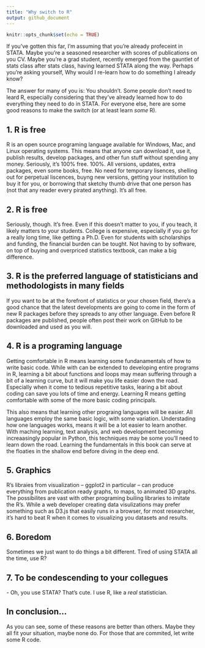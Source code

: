 ```yaml
---
title: "Why switch to R"
output: github_document
---
```


```r
knitr::opts_chunk$set(echo = TRUE)
```

If you've gotten this far, I'm assuming that you're already profeceint in STATA. Maybe you're a seasoned researcher with scores of publications on you CV. Maybe you're a grad student, recently emerged from the gauntlet of stats class after stats class, having learned STATA along the way. Perhaps you're asking yourself, Why would I re-learn how to do something I already know? 

The answer for many of you is: You shouldn't. Some people don't need to leard R, especially considering that they've already learned how to do everything they need to do in STATA. For everyone else, here are some good reasons to make the switch (or at least learn *some* R).

## 1. R is free
R is an open source programing language available for Windows, Mac, and Linux operating systems. This means that anyone can download it, use it, publish results, develop packages, and other fun stuff without spending any money. Seriously, it's 100% free. 100%. All versions, updates, extra packages, even some books, free. No need for temporary lisences, shelling out for perpetual liscences, buyng new versions, getting your institution to buy it for you, or borrowing that sketchy thumb drive that one person has (not that any reader every pirated anything). It's all free.

## 2. R is free
Seriously, though. It's free. Even if this doesn't matter to you, if you teach, it likely matters to your students. College is expensive, especially if you go for a really long time, like getting a Ph.D. Even for students with scholarships and funding, the financial burden can be tought. Not having to by software, on top of buying and overpriced statistics textbook, can make a big difference.

## 3. R is the preferred language of statisticians and methodologists in many fields
If you want to be at the forefront of statistics or your chosen field, there's a good chance that the latest developments are going to come in the form of new R packages before they spreads to any other language. Even before R packages are published, people often post their work on GitHub to be downloaded and used as you will. 

## 4. R is a programing language
Getting comfortable in R means learning some fundanamentals of how to write basic code. While with can be extended to developing entire programs in R, learning a bit about functions and loops may mean suffering through a bit of a learning curve, but it will make you life easier down the road. Especially when it come to tedious repetitive tasks, learing a bit about coding can save you lots of time and energy. Learning R means getting comfortable with some of the more basic coding principals.

This also means that learning other prograing languages will be easier. All languages employ the same basic logic, with some variation. Understading how one languages works, means it will be a lot easier to learn another. With maching learning, text analysis, and web development becoming increaasingly popular in Python, this techniques may be some you'll need to learn down the road. Learning the fundamentals in this book can serve at the floaties in the shallow end before diving in the deep end.

## 5. Graphics
R's libraies from visualization -- ggplot2 in particular -- can produce everything from publication ready graphs, to maps, to animated 3D graphs. The possibilites are vast with other programing builing libraries to imitate the R's. While a web developer creating data visulizations may prefer something such as D3.js that easily runs in a browser, for most researcher, it's hard to beat R when it comes to visualizing you datasets and results. 

## 6. Boredom
Sometimes we just want to do things a bit different. Tired of using STATA all the time, use R?

## 7. To be condescending to your collegues
\- Oh, you use STATA? That's cute. I use R, like a *real* statistician.

## In conclusion...
As you can see, some of these reasons are better than others. Maybe they all fit your situation, maybe none do. For those that are commited, let write some R code.